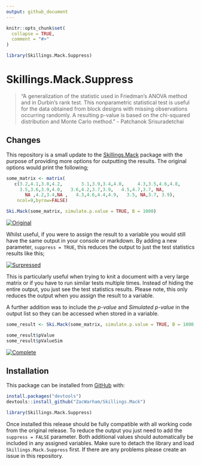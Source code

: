```yaml
---
output: github_document
---
```


```r
knitr::opts_chunk$set(
  collapse = TRUE,
  comment = "#>"
)

library(Skillings.Mack.Suppress)
```

# Skillings.Mack.Suppress

> "A generalization of the statistic used in Friedman's ANOVA method and in Durbin's rank test. This nonparametric statistical test is useful for the data obtained from block designs with missing observations occurring randomly. A resulting p-value is based on the chi-squared distribution and Monte Carlo method." - Patchanok Srisuradetchai


## Changes

This repository is a small update to the [Skillings.Mack](https://github.com/cran/Skillings.Mack "Skillings.Mack CRAN Mirror") package with the purpose of providing more options for outputting the results. The original options would print the following;

```r

some_matrix <- matrix(
   c(3.2,4.1,3.8,4.2,		3.1,3.9,3.4,4.0,	 4.3,3.5,4.6,4.8, 
     3.5,3.6,3.9,4.0,   3.6,4.2,3.7,3.9,   4.5,4.7,3.7, NA,
	   NA ,4.2,3.4,NA ,   4.3,4.6,4.4,4.9,   3.5, NA,3.7, 3.9),
    ncol=9,byrow=FALSE)

```

```r
Ski.Mack(some_matrix, simulate.p.value = TRUE, B = 1000)

```

[![Original](README_files/original.png)](https://github.com/ZacWarham "Go to author's page")

Whilst useful, if you were to assign the result to a variable you would still have the same output in your console or markdown. By adding a new parameter, `suppress = TRUE`, this reduces the output to just the test statistics results like this;

[![Surpressed](README_files/suppressed.png)](https://github.com/ZacWarham "Go to author's page")

This is particularly useful when trying to knit a document with a very large matrix or if you have to run similar tests multiple times. Instead of hiding the entire output, you just see the test statistics results. Please note, this only reduces the output when you assign the result to a variable.

A further addition was to include the *p-value* and *Simulated p-value* in the output list so they can be accessed when stored in a variable.

```r
some_result <- Ski.Mack(some_matrix, simulate.p.value = TRUE, B = 1000, suppress = TRUE)

some_result$pValue
some_result$pValueSim
```

[![Complete](README_files/complete.png)](https://github.com/ZacWarham "Go to author's page")

## Installation

This package can be installed from [GitHub](https://github.com/ZacWarham/Skillings.Mack) with:

``` r
install.packages("devtools")
devtools::install_github("ZacWarham/Skillings.Mack")

library(Skillings.Mack.Suppress)
```

Once installed this release should be fully compatible with all working code from the original release. To reduce the output you just need to add the `suppress = FALSE` parameter. Both additional values should automatically be included in any assigned variables. Make sure to detach the library and load `Skillings.Mack.Suppress` first. If there are any problems please create an issue in this repository.
